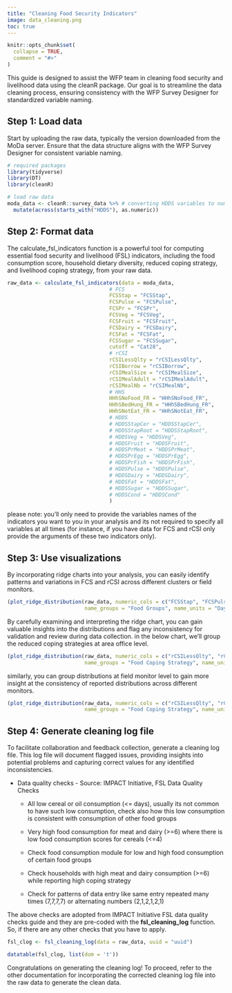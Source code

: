 ```yaml
---
title: "Cleaning Food Security Indicators"
image: data_cleaning.png
toc: true
---
```


<!-- Google tag (gtag.js) -->
<script async src="https://www.googletagmanager.com/gtag/js?id=G-34D8XG2PNV"></script>
<script>
  window.dataLayer = window.dataLayer || [];
  function gtag(){dataLayer.push(arguments);}
  gtag('js', new Date());

  gtag('config', 'G-34D8XG2PNV');
</script>


```r
knitr::opts_chunk$set(
  collapse = TRUE,
  comment = "#>"
)
```

This guide is designed to assist the WFP team in cleaning food security and livelihood data using the cleanR package. Our goal is to streamline the data cleaning process, ensuring consistency with the WFP Survey Designer for standardized variable naming.

## Step 1: Load data

Start by uploading the raw data, typically the version downloaded from the MoDa server. Ensure that the data structure aligns with the WFP Survey Designer for consistent variable naming.

```r
# required packages
library(tidyverse)
library(DT)
library(cleanR)

# load raw data
moda_data <- cleanR::survey_data %>% # converting HDDS variables to numeric
  mutate(across(starts_with("HDDS"), as.numeric))
```

## Step 2: Format data

The calculate_fsl_indicators function is a powerful tool for computing essential food security and livelihood (FSL) indicators, including the food consumption score, household dietary diversity, reduced coping strategy, and livelihood coping strategy, from your raw data.


```r
raw_data <- calculate_fsl_indicators(data = moda_data,
                                 # FCS
                                 FCSStap = "FCSStap", 
                                 FCSPulse = "FCSPulse", 
                                 FCSPr = "FCSPr", 
                                 FCSVeg = "FCSVeg", 
                                 FCSFruit = "FCSFruit",
                                 FCSDairy = "FCSDairy", 
                                 FCSFat = "FCSFat", 
                                 FCSSugar = "FCSSugar", 
                                 cutoff = "Cat28", 
                                 # rCSI
                                 rCSILessQlty = "rCSILessQlty", 
                                 rCSIBorrow = "rCSIBorrow", 
                                 rCSIMealSize = "rCSIMealSize", 
                                 rCSIMealAdult = "rCSIMealAdult", 
                                 rCSIMealNb = "rCSIMealNb",
                                 # HHS
                                 HHhSNoFood_FR = "HHhSNoFood_FR", 
                                 HHhSBedHung_FR = "HHhSBedHung_FR", 
                                 HHhSNotEat_FR = "HHhSNotEat_FR", 
                                 # HDDS
                                 # HDDSStapCer = "HDDSStapCer", 
                                 # HDDSStapRoot = "HDDSStapRoot", 
                                 # HDDSVeg = "HDDSVeg", 
                                 # HDDSFruit = "HDDSFruit", 
                                 # HDDSPrMeat = "HDDSPrMeat", 
                                 # HDDSPrEgg = "HDDSPrEgg", 
                                 # HDDSPrFish = "HDDSPrFish", 
                                 # HDDSPulse = "HDDSPulse", 
                                 # HDDSDairy = "HDDSDairy", 
                                 # HDDSFat = "HDDSFat", 
                                 # HDDSSugar = "HDDSSugar", 
                                 # HDDSCond = "HDDSCond"
                                 )
```

please note: you'll only need to provide the variables names of the indicators you want to you in your analysis and its not required to specify all variables at all times (for instance, if you have data for FCS and rCSI only provide the arguments of these two indicators only).

## Step 3: Use visualizations

By incorporating ridge charts into your analysis, you can easily identify patterns and variations in FCS and rCSI across different clusters or field monitors. 

```r
(plot_ridge_distribution(raw_data, numeric_cols = c("FCSStap", "FCSPulse", "FCSPr", "FCSVeg", "FCSFruit", "FCSDairy", "FCSFat", "FCSSugar"),
                         name_groups = "Food Groups", name_units = "Days", grouping = "Area_Office"))

```

By carefully examining and interpreting the ridge chart, you can gain valuable insights into the distributions and flag any inconsistency for validation and review during data collection. in the below chart, we'll group the reduced coping strategies at area office level.

```r
(plot_ridge_distribution(raw_data, numeric_cols = c("rCSILessQlty", "rCSIBorrow", "rCSIMealSize", "rCSIMealAdult", "rCSIMealNb"),
                         name_groups = "Food Coping Strategy", name_units = "Days", grouping = "Area_Office"))

```

similarly, you can group distributions at field monitor level to gain more insight at the consistency of reported distributions across different monitors.

```r
(plot_ridge_distribution(raw_data, numeric_cols = c("rCSILessQlty", "rCSIBorrow", "rCSIMealSize", "rCSIMealAdult", "rCSIMealNb"),
                         name_groups = "Food Coping Strategy", name_units = "Days", grouping = "EnumName"))

```

## Step 4: Generate cleaning log file

To facilitate collaboration and feedback collection, generate a cleaning log file. This log file will document flagged issues, providing insights into potential problems and capturing correct values for any identified inconsistencies.

* Data quality checks - Source: IMPACT Initiative, FSL Data Quality Checks

  + All low cereal or oil consumption (<= days), usually its not common to have such low consumption, check also how this low consumption is         consistent with consumption of other food groups
  
  + Very high food consumption for meat and dairy (>=6) where there is low food consumption scores for cereals (<=4)
  
  + Check food consumption module for low and high food consumption of certain food groups
  
  + Check households with high meat and dairy consumption (>=6) while reporting high coping strategy
  
  + Check for patterns of data entry like same entry repeated many times (7,7,7,7) or alternating numbers (2,1,2,1,2,1)
  
The above checks are adopted from IMPACT Initiative FSL data quality checks guide and they are pre-coded with the **fsl_cleaning_log** function. So, if there are any other checks that you have to apply. 

```r
fsl_clog <- fsl_cleaning_log(data = raw_data, uuid = "uuid")

datatable(fsl_clog, list(dom = 't'))
```

Congratulations on generating the cleaning log! To proceed, refer to the other documentation for incorporating the corrected cleaning log file into the raw data to generate the clean data. 

